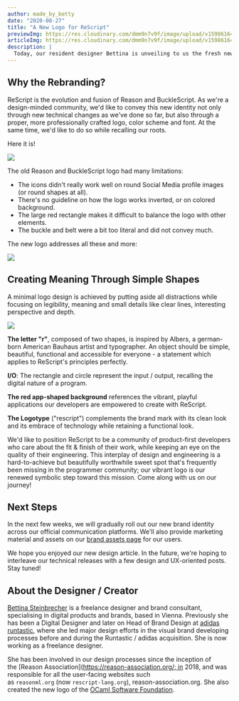 ```yaml
---
author: made_by_betty
date: "2020-08-27" 
title: "A New Logo for ReScript"
previewImg: https://res.cloudinary.com/dmm9n7v9f/image/upload/v1598616442/Reason%20Association/rescript-lang.org/Art-3-rescript-launch_ovoibg.jpg
articleImg: https://res.cloudinary.com/dmm9n7v9f/image/upload/v1598616442/Reason%20Association/rescript-lang.org/ReScript-3_by4q2u.jpg 
description: |
  Today, our resident designer Bettina is unveiling to us the fresh new ReScript branding we've been long waiting for. We hope you're as excited about the result as us!
---
```



## Why the Rebranding?

ReScript is the evolution and fusion of Reason and BuckleScript. As we're a design-minded community, we'd like to convey this new identity not only through new technical changes as we've done so far, but also through a proper, more professionally crafted logo, color scheme and font. At the same time, we'd like to do so while recalling our roots.

Here it is!


<Image withShadow={false} src="https://res.cloudinary.com/dmm9n7v9f/image/upload/v1598616442/Reason%20Association/rescript-lang.org/ReScript-1_ximg7u.jpg" caption="Comparison between the Reason, BuckleScript and ReScript logos"/>


The old Reason and BuckleScript logo had many limitations:
- The icons didn't really work well on round Social Media profile images (or round shapes at all).
- There's no guideline on how the logo works inverted, or on colored background.
- The large red rectangle makes it difficult to balance the logo with other elements.
- The buckle and belt were a bit too literal and did not convey much.

The new logo addresses all these and more:

<Image withShadow={false} src="https://res.cloudinary.com/dmm9n7v9f/image/upload/v1598616442/Reason%20Association/rescript-lang.org/ReScript-2_xp3fu4.jpg" caption="Logo comparison on social media"/>

## Creating Meaning Through Simple Shapes

A minimal logo design is achieved by putting aside all distractions while focusing on legibility, meaning and small details like clear lines, interesting perspective and depth.


<Image withShadow={false} src="https://res.cloudinary.com/dmm9n7v9f/image/upload/v1598616442/Reason%20Association/rescript-lang.org/ReScript-4_un4vbh.jpg" caption="ReScript logo variations and usage examples"/>


**The letter "r"**, composed of two shapes, is inspired by Albers, a german-born American Bauhaus artist and typographer. An object should be simple, beautiful, functional and accessible for everyone - a statement which applies to ReScript's principles perfectly.

**I/O**: The rectangle and circle represent the input / output, recalling the digital nature of a program.

**The red app-shaped background** references the vibrant, playful applications our developers are empowered to create with ReScript.

**The Logotype**  ("rescript") complements the brand mark with its clean look and its embrace of technology while retaining a functional look.

We'd like to position ReScript to be a community of product-first developers who care about the fit & finish of their work, while keeping an eye on the quality of their engineering. This interplay of design and engineering is a hard-to-achieve but beautifully worthwhile sweet spot that's frequently been missing in the programmer community; our vibrant logo is our renewed symbolic step toward this mission. Come along with us on our journey!

## Next Steps

In the next few weeks, we will gradually roll out our new brand identity across our official communication platforms. We'll also provide marketing material and assets on our [brand assets page](/brand) for our users.

We hope you enjoyed our new design article. In the future, we're hoping to interleave our technical releases with a few design and UX-oriented posts. Stay tuned!

## About the Designer / Creator

[Bettina Steinbrecher](https://bettystein.com/) is a freelance designer and brand consultant, specialising in digital products and brands, based in Vienna. Previously she has been a Digital Designer and later on Head of Brand Design at [adidas runtastic](https://runtastic.com/), where she led major design efforts in the visual brand developing processes before and during the Runtastic / adidas acquisition. She is now working as a freelance designer.

She has been involved in our design processes since the inception of the [Reason Association](https://reason-association.org/; in 2018,  and was responsible for all the user-facing websites such as `reasonml.org` (now `rescript-lang.org`), reason-association.org. She also created the new logo of the [OCaml Software Foundation](https://ocaml-sf.org/).

